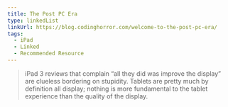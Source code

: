 ```yaml
---
title: The Post PC Era
type: linkedList
linkUrl: https://blog.codinghorror.com/welcome-to-the-post-pc-era/
tags:
  - iPad
  - Linked
  - Recommended Resource
---
```


> iPad 3 reviews that complain “all they did was improve the display” are clueless bordering on stupidity. Tablets are pretty much by definition all display; nothing is more fundamental to the tablet experience than the quality of the display.
